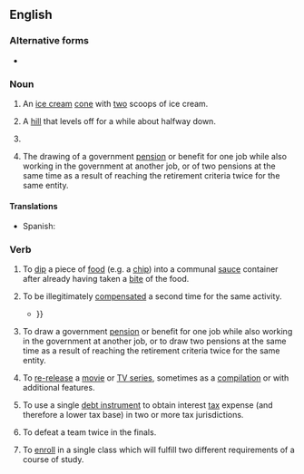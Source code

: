 {{also|double dip}}
==English==

===Alternative forms===
* {{l|en|double dip}}

===Noun===
{{en-noun|head=[[double]]-[[dip]]}}

# {{lb|en|informal}} An [[ice cream]] [[cone]] with [[two]] scoops of ice cream.
#: {{ux|en|We each got '''double-dips''' with chocolate on top and strawberry on the bottom.}}
# {{lb|en|roller coasters}} A [[hill]] that levels off for a while about halfway down.
# {{lb|en|economics}} {{ellipsis of|en|[[double-dip]] [[recession]]|gloss=return to recession after a short period of growth}}
#: {{syn|en|[[W-shaped]] [[recession]]}}
#: {{ux|en|The UK is currently experiencing a '''double-dip'''.}}
# {{lb|en|informal}} The drawing of a government [[pension]] or benefit for one job while also working in the government at another job, or of two pensions at the same time as a result of reaching the retirement criteria twice for the same entity.

====Translations====
{{trans-top|An ice cream cone with two scoops of ice cream.}}
* Spanish: {{t|es|barquillo doble|m}}
{{trans-mid}}
{{trans-bottom}}

{{trans-top|A hill that levels off for a while about halfway down.}}
{{trans-mid}}
{{trans-bottom}}

===Verb===
{{en-verb|++}}

# {{lb|en|informal}} To [[dip]] a piece of [[food]] (e.g. a [[chip]]) into a communal [[sauce]] container after already having taken a [[bite]] of the food.
#: {{ux|en|I don't mind '''double-dipping''' when eating with my family, but I'd be embarrassed to do it when out with friends.}}
# {{lb|en|informal}} To be illegitimately [[compensate]]d a second time for the same activity.
#: {{ux|en|He got caught '''double-dipping''' by billing the government directly as well as the primary contractor.}}
#* {{quote-book|en|year=2006|author=Wulf Kansteiner|title=In pursuit of German memory: history, television, and politics after Auschwitz|passage=They worried about the possibility that some forced laborers, in particular Jewish survivors, might be '''double-dipping''', that is, that they might be collecting compensation for their work as forced laborers while continuing to receive payments as Holocaust survivors and thus absorbing funds that should be directed toward other groups of victims {{...}}}}
# {{lb|en|informal}} To draw a government [[pension]] or benefit for one job while also working in the government at another job, or to draw two pensions at the same time as a result of reaching the retirement criteria twice for the same entity.
# {{lb|en|television|cinema}} To [[re-release]] a [[movie]] or [[TV series]], sometimes as a [[compilation]] or with additional features.
# {{lb|en|US|finance}} To use a single [[debt instrument]] to obtain interest [[tax]] expense (and therefore a lower tax base) in two or more tax jurisdictions.
# {{lb|en|softball}} To defeat a team twice in the finals.
#: {{ux|en|SPC Ladies '''double-dipped''' the Sudbury Storm in the NSA Canadian World Series.}}
# {{lb|en|higher|_|education}} To [[enroll]] in a single class which will fulfill two different requirements of a course of study.